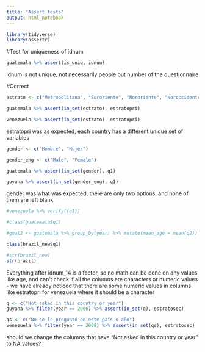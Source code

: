 ```yaml
---
title: "Assert tests"
output: html_notebook
---
```


```r
library(tidyverse)
library(assertr)
```

#Test for uniqueness of idnum

```r
guatemala %>% assert(is_uniq, idnum)
```

idnum is not unique, not necessarily people but number of the questionnaire

#Correct   
```r
estrato <- c("Metropolitana", "Suroriente", "Nororiente", "Noroccidente", "Suroccidente", "Sur")

guatemala %>% assert(in_set(estrato), estratopri)

venezuela %>% assert(in_set(estrato), estratopri)

```

estratopri was as expected, each country has a different unique set of variables

```r
gender <- c("Hombre", "Mujer")

gender_eng <- c("Male", "Female")

guatemala %>% assert(in_set(gender), q1)

guyana %>% assert(in_set(gender_eng), q1)
```

gender was what was expected, there are only two options, and none of them are left blank

```r
#venezuela %>% verify((q1))

#class(guatemala$q1)

#guat2 <- guatemala %>% group_by(year) %>% mutate(mean_age = mean(q2))

class(brazil_new$q1)

#str(brazil_new)
str(brazil)

```


Everything after idnum_14 is a factor, so no math can be done on any values like age, and can't check if all the columns are characters or numeric values - we have already noticed that there are some numeric values in columns like estratopri for venezuela where it should be a character

```r
q <- c("Not asked in this country or year")
guyana %>% filter(year == 2006) %>% assert(in_set(q), estratosec)

qs <- c("No se le preguntó en este país o año")
venezuela %>% filter(year == 2008) %>% assert(in_set(qs), estratosec)
```


should we change the columns that have "Not asked in this country or year" to NA values?




